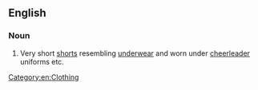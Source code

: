 ==English==

===Noun===
{{en-plural noun}}

# Very short [[shorts]] resembling [[underwear]] and worn under [[cheerleader]] uniforms etc.

[[Category:en:Clothing]]